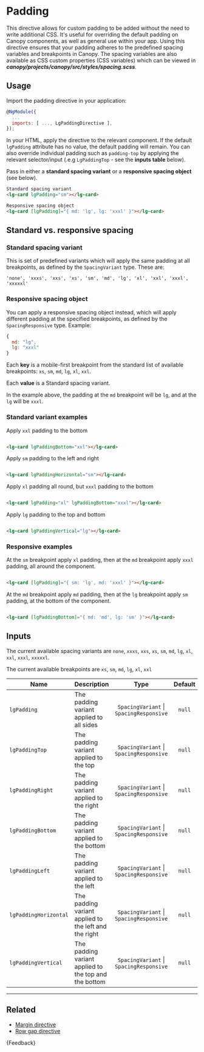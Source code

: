 
<Meta title="Helpers/Directives/Padding/Guide" />

# Padding

This directive allows for custom padding to be added without the need to write additional CSS. It's useful for overriding the default padding on Canopy components, as well as general use within your app. Using this directive ensures that your padding adheres to the predefined spacing variables and breakpoints in Canopy. The spacing variables are also available as CSS custom properties (CSS variables) which can be viewed in _**canopy/projects/canopy/src/styles/spacing.scss**_.

## Usage

Import the padding directive in your application:

```js
@NgModule({
  ...
  imports: [ ..., LgPaddingDirective ],
});
```

In your HTML, apply the directive to the relevant component. If the default `lgPadding` attribute has no value, the default padding will remain. You can also override individual padding such as `padding-top` by applying the relevant selector/input (.e.g `LgPaddingTop` - see the **inputs table** below).

Pass in either a **standard spacing variant** or a **responsive spacing object** (see below).

```html
Standard spacing variant
<lg-card lgPadding="sm"></lg-card>

Responsive spacing object
<lg-card [lgPadding]="{ md: 'lg', lg: 'xxxl' }"></lg-card>
```

## Standard vs. responsive spacing

### Standard spacing variant

This is set of predefined variants which will apply the same padding at all breakpoints, as defined by the `SpacingVariant` type. These are:

```
'none', 'xxxs', 'xxs', 'xs', 'sm', 'md', 'lg', 'xl', 'xxl', 'xxxl', 'xxxxxl'
```

### Responsive spacing object

You can apply a responsive spacing object instead, which will apply different padding at the specified breakpoints, as defined by the `SpacingResponsive` type. Example:

```js
{
  md: "lg",
  lg: "xxxl"
}
```

Each **key** is a mobile-first breakpoint from the standard list of available breakpoints: `xs`, `sm`, `md`, `lg`, `xl`, `xxl`.

Each **value** is a Standard spacing variant.

In the example above, the padding at the `md` breakpoint will be `lg`, and at the `lg` will be `xxxl`.


### Standard variant examples

Apply `xxl` padding to the bottom

```html

<lg-card lgPaddingBottom="xxl"></lg-card>

```

Apply `sm` padding to the left and right

```html

<lg-card lgPaddingHorizontal="sm"></lg-card>

```

Apply `xl` padding all round, but `xxxl` padding to the bottom

```html

<lg-card lgPadding="xl" lgPaddingBottom="xxxl"></lg-card>

```

Apply `lg` padding to the top and bottom

```html

<lg-card lgPaddingVertical="lg"></lg-card>

```

### Responsive examples


At the `sm` breakpoint apply `xl` padding, then at the `md` breakpoint apply `xxxl` padding, all around the component.

```html

<lg-card [lgPadding]="{ sm: 'lg', md: 'xxxl' }"></lg-card>

```

At the `md` breakpoint apply `md` padding, then at the `lg` breakpoint apply `sm` padding, at the bottom of the component.

```html

<lg-card [lgPaddingBottom]="{ md: 'md', lg: 'sm' }"></lg-card>

```

## Inputs

The current available spacing variants are `none`, `xxxs`, `xxs`, `xs`, `sm`, `md`, `lg`, `xl`, `xxl`, `xxxl`, `xxxxxl`.

The current available breakpoints are `xs`, `sm`, `md`, `lg`, `xl`, `xxl`

| Name                  | Description                                           |                 Type                  | Default | Required |
|-----------------------|-------------------------------------------------------|:-------------------------------------:|:-------:|:--------:|
| `lgPadding`           | The padding variant applied to all sides              | `SpacingVariant` \| `SpacingResponsive` | `null`  |    No    |
| `lgPaddingTop`        | The padding variant applied to the top                | `SpacingVariant` \| `SpacingResponsive` | `null`  |    No    |
| `lgPaddingRight`      | The padding variant applied to the right              | `SpacingVariant` \| `SpacingResponsive` | `null`  |    No    |
| `lgPaddingBottom`     | The padding variant applied to the bottom             | `SpacingVariant` \| `SpacingResponsive` | `null`  |    No    |
| `lgPaddingLeft`       | The padding variant applied to the left               | `SpacingVariant` \| `SpacingResponsive` | `null`  |    No    |
| `lgPaddingHorizontal` | The padding variant applied to the left and the right | `SpacingVariant` \| `SpacingResponsive` | `null`  |    No    |
| `lgPaddingVertical`   | The padding variant applied to the top and the bottom | `SpacingVariant` \| `SpacingResponsive` | `null`  |    No    |

---

## Related

- [Margin directive](./?path=/docs/helpers-directives-margin-guide--docs)
- [Row gap directive](./?path=/docs/helpers-directives-row-gap-guide--docs)

<Markdown>{Feedback}</Markdown>
